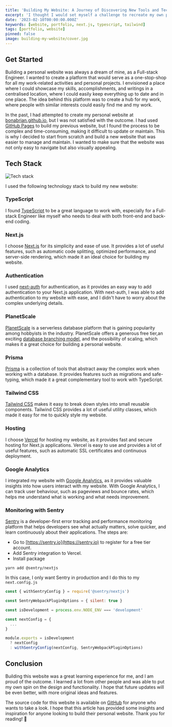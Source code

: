 ```yaml
---
title: 'Building My Website: A Journey of Discovering New Tools and Technologies'
excerpt: 'I thought I would set myself a challenge to recreate my own personal website to centralised place for all of my work.'
date: '2023-02-10T00:00:00.000Z'
keywords: [website, portfolio, next.js, typescript, tailwind]
tags: [portfolio, website]
pinned: false
image: building-my-website/cover.jpg
---
```


## Get Started
Building a personal website was always a dream of mine, as a Full-stack Engineer.
I wanted to create a platform that would serve as a one-stop-shop for all my work-related activities and personal projects.
I envisioned a place where I could showcase my skills, accomplishments, and writings in a centralised location, where I could easily keep everything up to date and in one place.
The idea behind this platform was to create a hub for my work, where people with similar interests could easily find me and my work.

In the past, I had attempted to create my personal website at [bonabrian.github.io](https://bonabrian.github.io), but I was not satisfied with the outcome.
I had used [GitHub Pages](https://pages.github.com/) to build my previous website, but I found the process to be complex and time-consuming, making it difficult to update or maintain.
This is why I decided to start from scratch and build a new website that was easier to manage and maintain.
I wanted to make sure that the website was not only easy to navigate but also visually appealing.

## Tech Stack

<Image
  src="/static/images/blog/building-my-website/tech-stack.jpg"
  alt="Tech stack"
  source="https://unsplash.com/photos/R5A_YlcSJwA"
/>

I used the following technology stack to build my new website:

### TypeScript
I found [TypeScript](https://www.typescriptlang.org/) to be a great language to work with, especially for a Full-stack Engineer like myself who needs to deal with both front-end and back-end coding.

### Next.js
I choose [Next.js](https://nextjs.org/) for its simplicity and ease of use.
It provides a lot of useful features, such as automatic code splitting, optimized performance, and server-side rendering, which made it an ideal choice for building my website.

### Authentication
I used [next-auth](https://next-auth.js.org/) for authentication, as it provides an easy way to add authentication to your Next.js application.
With next-auth, I was able to add authentication to my website with ease, and I didn't have to worry about the complex underlying details.

### PlanetScale
[PlanetScale](https://planetscale.com/) is a serverless database platform that is gaining popularity among hobbyists in the industry.
PlanetScale offers a generous free tier,an exciting [database branching model](https://planetscale.com/docs/concepts/branching), and the possibility of scaling, which makes it a great choice for building a personal website.

### Prisma
[Prisma](https://www.prisma.io/) is a collection of tools that abstract away the complex work when working with a database.
It provides features such as migrations and safe-typing, which made it a great complementary tool to work with TypeScript.

### Tailwind CSS
[Tailwind CSS](https://tailwindcss.com/) makes it easy to break down styles into small reusable components.
Tailwind CSS provides a lot of useful utility classes, which made it easy for me to quickly style my website.

### Hosting
I choose [Vercel](https://vercel.com/) for hosting my website, as it provides fast and secure hosting for Next.js applications.
Vercel is easy to use and provides a lot of useful features, such as automatic SSL certificates and continuous deployment.

### Google Analytics
I integrated my website with [Google Analytics](https://analytics.google.com/), as it provides valuable insights into how users interact with my website.
With Google Analytics, I can track user behaviour, such as pageviews and bounce rates, which helps me understand what is working and what needs improvement.

### Monitoring with Sentry
[Sentry](https://sentry.io) is a developer-first error tracking and performance monitoring platform that helps developers see what actually matters, solve quicker, and learn continuously about their applications.
The steps are:

- Go to [https://sentry.io](https://sentry.io) to register for a free tier account.
- Add Sentry integration to Vercel.
- Install package

```shell
yarn add @sentry/nextjs
```

In this case, I only want Sentry in production and I do this to my `next.config.js`
```js
const { withSentryConfig } = require('@sentry/nextjs')

const SentryWebpackPluginOptions = { silent: true }

const isDevelopment = process.env.NODE_ENV === 'development'

const nextConfig = {
  ...
}

module.exports = isDevelopment
  ? nextConfig
  : withSentryConfig(nextConfig, SentryWebpackPluginOptions)
```

## Conclusion
Building this website was a great learning experience for me, and I am proud of the outcome.
I learned a lot from other people and was able to put my own spin on the design and functionality.
I hope that future updates will be even better, with more original ideas and features.

The source code for this website is available on [GitHub](https://github.com/bonabrian/bonabrian.com) for anyone who wants to take a look.
I hope that this article has provided some insights and inspiration for anyone looking to build their personal website. Thank you for reading! 🎉
